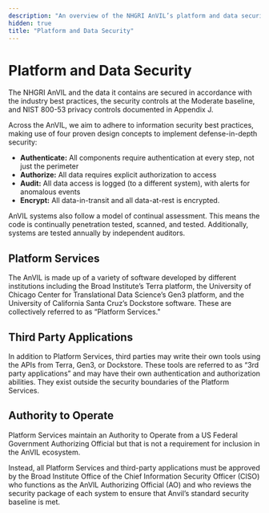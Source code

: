 ```yaml
---
description: "An overview of the NHGRI AnVIL’s platform and data security governance model."
hidden: true
title: "Platform and Data Security"
---
```


# Platform and Data Security

The NHGRI AnVIL and the data it contains are secured in accordance with the industry best practices, the <Link label="NIST 800-53 Rev 4" url="https://nvlpubs.nist.gov/nistpubs/SpecialPublications/NIST.SP.800-53r4.pdf"/> security controls at the Moderate baseline, and NIST 800-53 privacy controls documented in Appendix J.

Across the AnVIL, we aim to adhere to information security best practices, making use of four proven design concepts to implement defense-in-depth security:

- **Authenticate:** All components require authentication at every step, not just the perimeter
- **Authorize:** All data requires explicit authorization to access
- **Audit:** All data access is logged (to a different system), with alerts for anomalous events
- **Encrypt:** All data-in-transit and all data-at-rest is encrypted.

AnVIL systems also follow a model of continual assessment. This means the code is continually penetration tested, scanned, and tested. Additionally, systems are tested annually by independent auditors.

## Platform Services

The AnVIL is made up of a variety of software developed by different institutions including the Broad Institute’s Terra platform, the University of Chicago Center for Translational Data Science’s Gen3 platform, and the University of California Santa Cruz’s Dockstore software. These are collectively referred to as “Platform Services."

## Third Party Applications

In addition to Platform Services, third parties may write their own tools using the APIs from Terra, Gen3, or Dockstore. These tools are referred to as “3rd party applications” and may have their own authentication and authorization abilities. They exist outside the security boundaries of the Platform Services.

## Authority to Operate

Platform Services maintain an Authority to Operate from a US Federal Government Authorizing Official but that is not a requirement for inclusion in the AnVIL ecosystem.

Instead, all Platform Services and third-party applications must be approved by the Broad Institute Office of the Chief Information Security Officer (CISO) who functions as the AnVIL Authorizing Official (AO) and who reviews the security package of each system to ensure that Anvil’s standard security baseline is met.

